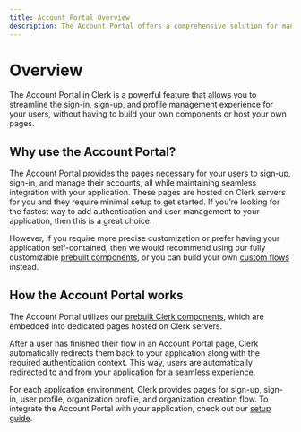 ```yaml
---
title: Account Portal Overview
description: The Account Portal offers a comprehensive solution for managing user authentication and profile management in your web application and is the fastest way to add Clerk's authentication to your application with minimal code required.
---
```


# Overview

The Account Portal in Clerk is a powerful feature that allows you to streamline the sign-in, sign-up, and profile management experience for your users, without having to build your own components or host your own pages.

<Images 
  width={992}
  height={296}
  src="/docs/images/account-portal/account_portal_splash.png"
  alt="Account Portal"
/>

## Why use the Account Portal?

The Account Portal provides the pages necessary for your users to sign-up, sign-in, and manage their accounts, all while maintaining seamless integration with your application. These pages are hosted on Clerk servers for you and they require minimal setup to get started. If you’re looking for the fastest way to add authentication and user management to your application, then this is a great choice.

However, if you require more precise customization or prefer having your application self-contained, then we would recommend using our fully customizable [prebuilt components](/docs/components/overview), or you can build your own [custom flows](/docs/custom-flows/overview) instead.

## How the Account Portal works

The Account Portal utilizes our [prebuilt Clerk components](/docs/components/overview), which are embedded into dedicated pages hosted on Clerk servers. 

<Images 
  width={992}
  height={296}
  src="/docs/images/account-portal/account_portal_how_it_works.png"
  alt="Account Portal"
/>

After a user has finished their flow in an Account Portal page, Clerk automatically redirects them back to your application along with the required authentication context. This way, users are automatically redirected to and from your application for a seamless experience. 


For each application environment, Clerk provides pages for sign-up, sign-in, user profile, organization profile, and organization creation flow. To integrate the Account Portal with your application, check out our [setup guide](/docs/account-portal/getting-started).